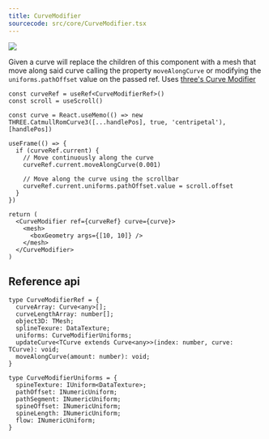 ```yaml
---
title: CurveModifier
sourcecode: src/core/CurveModifier.tsx
---
```


[![](https://img.shields.io/badge/-storybook-%23ff69b4)](https://drei.pmnd.rs/?path=/story/modifiers-curvemodifier)

Given a curve will replace the children of this component with a mesh that move along said curve calling the property `moveAlongCurve` or modifying the `uniforms.pathOffset` value on the passed ref. Uses [three's Curve Modifier](https://threejs.org/examples/#webgl_modifier_curve)

```tsx
const curveRef = useRef<CurveModifierRef>()
const scroll = useScroll()

const curve = React.useMemo(() => new THREE.CatmullRomCurve3([...handlePos], true, 'centripetal'), [handlePos])

useFrame(() => {
  if (curveRef.current) {
    // Move continuously along the curve
    curveRef.current.moveAlongCurve(0.001)
    
    // Move along the curve using the scrollbar
    curveRef.current.uniforms.pathOffset.value = scroll.offset
  }
})

return (
  <CurveModifier ref={curveRef} curve={curve}>
    <mesh>
      <boxGeometry args={[10, 10]} />
    </mesh>
  </CurveModifier>
)
```

## Reference api

```tsx
type CurveModifierRef = {
  curveArray: Curve<any>[];
  curveLengthArray: number[];
  object3D: TMesh;
  splineTexure: DataTexture;
  uniforms: CurveModifierUniforms;
  updateCurve<TCurve extends Curve<any>>(index: number, curve: TCurve): void;
  moveAlongCurve(amount: number): void;
}

type CurveModifierUniforms = {
  spineTexture: IUniform<DataTexture>;
  pathOffset: INumericUniform;
  pathSegment: INumericUniform;
  spineOffset: INumericUniform;
  spineLength: INumericUniform;
  flow: INumericUniform;
}
```
